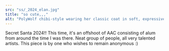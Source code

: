 ```yaml
---
src: "ss/_2024_elan.jpg"
title: "so cute,,,"
alt: "PolyWolf chibi-style wearing her classic coat in soft, expressive brushstrokes, holding a puppy"
---
```


Secret Santa 2024!! This time, it's an offshoot of AAC consisting of alum from around the time I was there. Neat group of people, all very talented artists. This piece is by one who wishes to remain anonymous :)
